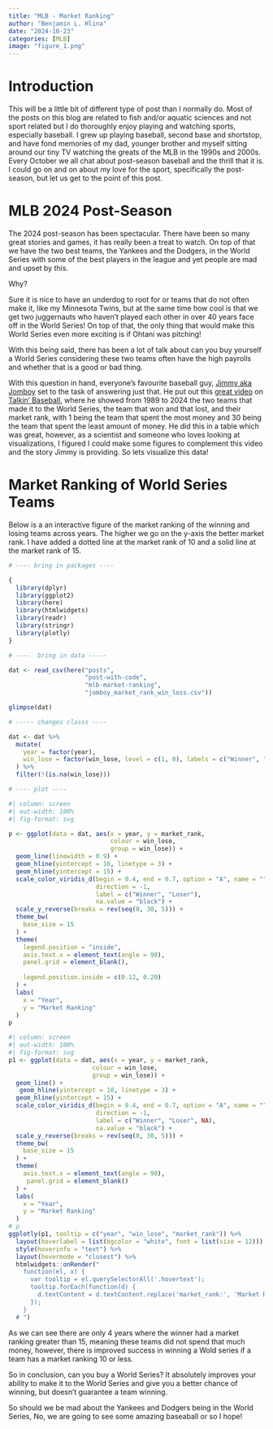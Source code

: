 ```yaml
---
title: "MLB - Market Ranking"
author: "Benjamin L. Hlina"
date: "2024-10-23"
categories: [MLB]
image: "figure_1.png"
---
```


# Introduction

This will be a little bit of different type of post than I normally do. Most of the 
posts on this blog are related to fish and/or aquatic sciences and not sport related but 
I do thoroughly enjoy playing and watching sports, especially baseball. 
I grew up playing baseball, second base and shortstop, and have fond memories of my dad, younger brother and myself sitting around our tiny TV watching the greats of the MLB in the 1990s and 2000s. Every October we all 
chat about post-season baseball and the thrill that it is. I could go on and on about 
my love for the sport, specifically the post-season, but let us get to the point of this post. 

# MLB 2024 Post-Season 

The 2024 post-season has been spectacular. There have been so many great stories and games, it has really 
been a treat to watch. On top of that we have the two best teams, the Yankees and the Dodgers, in the World Series with some of the best players in the league and yet people are mad and upset by this. 

Why? 

Sure it is nice to have an underdog to root for or teams that do not often make it, like 
my Minnesota Twins, but at the same time how cool is that we get two juggernauts who haven't played each 
other in over 40 years face off in the World Series! On top of that, the only thing that would make this 
World Series even more exciting is if Ohtani was pitching! 

With this being said, there has been a lot of talk about can you buy yourself a World Series considering 
these two teams often have the high payrolls and whether that is a good or bad thing. 

With this question in hand, everyone's favourite baseball guy, [Jimmy aka Jomboy](https://www.jomboymedia.com/) set to the task of answering just that. He put out this [great video](https://youtu.be/JshCtBAhcts?si=oo08ErLtydCPMYVl&t=445) on [Talkin' Baseball](https://www.youtube.com/@TalkinBaseball), where he showed from 1989 to 2024 the two teams that made it to the World Series, the team that won and that lost, and their market rank, with 1 being the team that spent the most money and 30 being the team that spent the least amount of money. He did this in a table which was great, however, as a scientist and someone who loves looking at visualizations, I figured I could make some figures to complement this video and the story Jimmy is providing. So lets visualize this data!

# Market Ranking of World Series Teams

Below is a an interactive figure of the market ranking of the winning and losing teams across years. The higher we go on the y-axis the better market rank. I have added a dotted line at the market rank of 10 and a solid line at the market rank of 15. 

```r
# ---- bring in packages ----

{
  library(dplyr)
  library(ggplot2)
  library(here)
  library(htmlwidgets)
  library(readr)
  library(stringr)
  library(plotly)
}

# ----  bring in data -----

dat <- read_csv(here("posts",
                     "post-with-code",
                     "mlb-market-ranking",
                     "jomboy_market_rank_win_loss.csv"))

glimpse(dat)

# ----- changes classs ----

dat <- dat %>%
  mutate(
    year = factor(year),
    win_lose = factor(win_lose, level = c(1, 0), labels = c("Winner", "Loser"))
  ) %>% 
  filter(!(is.na(win_lose)))

# ---- plot ----
```
```r

#| column: screen
#| out-width: 100%
#| fig-format: svg

p <- ggplot(data = dat, aes(x = year, y = market_rank,
                            colour = win_lose,
                            group = win_lose)) +
  geom_line(linewidth = 0.9) +
  geom_hline(yintercept = 10, linetype = 3) + 
  geom_hline(yintercept = 15) +
  scale_color_viridis_d(begin = 0.4, end = 0.7, option = "A", name = "",
                        direction = -1,
                        label = c("Winner", "Loser"),
                        na.value = "black") +
  scale_y_reverse(breaks = rev(seq(0, 30, 5))) +
  theme_bw(
    base_size = 15
  ) +
  theme(
    legend.position = "inside",
    axis.text.x = element_text(angle = 90), 
    panel.grid = element_blank(),
    
    legend.position.inside = c(0.12, 0.20)
  ) +
  labs(
    x = "Year",
    y = "Market Ranking"
  )
p

```


```r

#| column: screen
#| out-width: 100%
#| fig-format: svg
p1 <- ggplot(data = dat, aes(x = year, y = market_rank,
                       colour = win_lose,
                       group = win_lose)) +
  geom_line() +
   geom_hline(yintercept = 10, linetype = 3) + 
  geom_hline(yintercept = 15) + 
  scale_color_viridis_d(begin = 0.4, end = 0.7, option = "A", name = "",
                        direction = -1,
                        label = c("Winner", "Loser", NA),
                        na.value = "black") +
  scale_y_reverse(breaks = rev(seq(0, 30, 5))) +
  theme_bw(
    base_size = 15
  ) +
  theme(
    axis.text.x = element_text(angle = 90),
     panel.grid = element_blank()
  ) +
  labs(
    x = "Year",
    y = "Market Ranking"
  )
# p
ggplotly(p1, tooltip = c("year", "win_lose", "market_rank")) %>% 
  layout(hoverlabel = list(bgcolor = "white", font = list(size = 12))) %>%
  style(hoverinfo = "text") %>%
  layout(hovermode = "closest") %>% 
  htmlwidgets::onRender("
    function(el, x) {
      var tooltip = el.querySelectorAll('.hovertext');
      tooltip.forEach(function(d) {
        d.textContent = d.textContent.replace('market_rank:', 'Market Rank:');
      });
    }
  # ")
```

As we can see there are only 4 years where the winner had a market ranking greater than 15, meaning these teams did not spend that much money, however, there is improved success in winning a Wold series if a team has a market ranking 10 or less. 

So in conclusion, can you buy a World Series? It absolutely improves your ability to make it to the World Series and give you a better chance of winning, but doesn't guarantee a team winning.  

So should we be mad about the Yankees and Dodgers being in the World Series, No, we are going to see some amazing baseaball or so I hope! 
